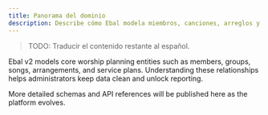 ```yaml
---
title: Panorama del dominio
description: Describe cómo Ebal modela miembros, canciones, arreglos y servicios.
---
```

> TODO: Traducir el contenido restante al español.

Ebal v2 models core worship planning entities such as members, groups, songs, arrangements, and service plans. Understanding these relationships helps administrators keep data clean and unlock reporting.

More detailed schemas and API references will be published here as the platform evolves.
